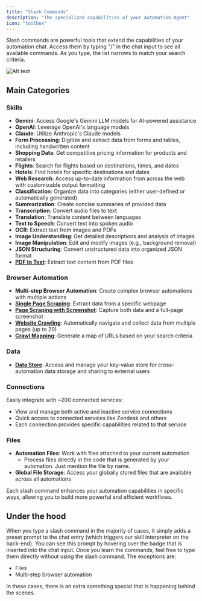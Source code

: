 ```yaml
---
title: "Slash Commands"
description: "The specialized capabilities of your Automation Agent"
icon: "toolbox"
---
```


Slash commands are powerful tools that extend the capabilities of your automation chat. Access them by typing "/" in the chat input to see all available commands. As you type, the list narrows to match your search criteria.

![Alt text](/images/slash.png "slash commands")

## Main Categories

### Skills

- **Gemini**: Access Google's Gemini LLM models for AI-powered assistance
- **OpenAI**: Leverage OpenAI's language models
- **Claude**: Utilize Anthropic's Claude models
- **Form Processing**: Digitize and extract data from forms and tables, including handwritten content
- **Shopping Data**: Get competitive pricing information for products and retailers
- **Flights**: Search for flights based on destinations, times, and dates
- **Hotels**: Find hotels for specific destinations and dates
- **Web Research**: Access up-to-date information from across the web with customizable output formatting
- **Classification**: Organize data into categories (either user-defined or automatically generated)
- **Summarization**: Create concise summaries of provided data
- **Transcription**: Convert audio files to text
- **Translation**: Translate content between languages
- **Text to Speech**: Convert text into spoken audio
- **OCR**: Extract text from images and PDFs
- **Image Understanding**: Get detailed descriptions and analysis of images
- **Image Manipulation**: Edit and modify images (e.g., background removal)
- **JSON Structuring**: Convert unstructured data into organized JSON format
- [**PDF to Text**](/slash-commands/pdf-to-text): Extract text content from PDF files

### Browser Automation

- **Multi-step Browser Automation**: Create complex browser automations with multiple actions
- [**Single Page Scraping**](/slash-commands/scraping#single-page-scraping): Extract data from a specific webpage
- [**Page Scraping with Screenshot**](/slash-commands/scraping#page-scraping-with-screenshot): Capture both data and a full-page screenshot
- [**Website Crawling**](/slash-commands/scraping#website-crawling): Automatically navigate and collect data from multiple pages (up to 20)
- [**Crawl Mapping**](/slash-commands/scraping#crawl-mapping): Generate a map of URLs based on your search criteria

### Data

- [**Data Store**](/slash-commands/datastore): Access and manage your key-value store for cross-automation data storage and sharing to external users

### Connections

Easily integrate with ~200 connected services:

- View and manage both active and inactive service connections
- Quick access to connected services like Zendesk and others
- Each connection provides specific capabilities related to that service

### Files

- **Automation Files**: Work with files attached to your current automation
  - Process files directly in the code that is generated by your automation. Just mention the file by name.
- **Global File Storage**: Access your globally stored files that are available across all automations

Each slash command enhances your automation capabilities in specific ways, allowing you to build more powerful and efficient workflows.

## Under the hood

When you type a slash command in the majority of cases, it simply adds a preset prompt to the chat entry (which triggers our skill interpreter on the back-end). You can see this prompt by hovering over the badge that is inserted into the chat input. Once you learn the commands, feel free to type them directly without using the slash command. The exceptions are:

- Files
- Multi-step browser automation

In these cases, there is an extra something special that is happening behind the scenes.
